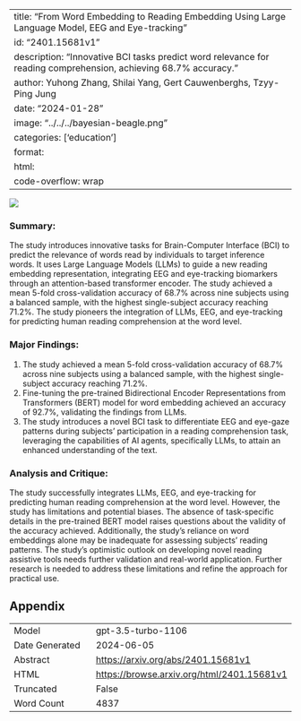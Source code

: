 
---
title: "From Word Embedding to Reading Embedding Using Large Language Model, EEG and Eye-tracking"
id: "2401.15681v1"
description: "Innovative BCI tasks predict word relevance for reading comprehension, achieving 68.7% accuracy."
author: Yuhong Zhang, Shilai Yang, Gert Cauwenberghs, Tzyy-Ping Jung
date: "2024-01-28"
image: "../../../bayesian-beagle.png"
categories: ['education']
format:
  html:
    code-overflow: wrap
---

![](../../../bayesian-beagle.png)

### **Summary:**
The study introduces innovative tasks for Brain-Computer Interface (BCI) to predict the relevance of words read by individuals to target inference words. It uses Large Language Models (LLMs) to guide a new reading embedding representation, integrating EEG and eye-tracking biomarkers through an attention-based transformer encoder. The study achieved a mean 5-fold cross-validation accuracy of 68.7% across nine subjects using a balanced sample, with the highest single-subject accuracy reaching 71.2%. The study pioneers the integration of LLMs, EEG, and eye-tracking for predicting human reading comprehension at the word level.

### Major Findings:
1. The study achieved a mean 5-fold cross-validation accuracy of 68.7% across nine subjects using a balanced sample, with the highest single-subject accuracy reaching 71.2%.
2. Fine-tuning the pre-trained Bidirectional Encoder Representations from Transformers (BERT) model for word embedding achieved an accuracy of 92.7%, validating the findings from LLMs.
3. The study introduces a novel BCI task to differentiate EEG and eye-gaze patterns during subjects’ participation in a reading comprehension task, leveraging the capabilities of AI agents, specifically LLMs, to attain an enhanced understanding of the text.

### Analysis and Critique:
The study successfully integrates LLMs, EEG, and eye-tracking for predicting human reading comprehension at the word level. However, the study has limitations and potential biases. The absence of task-specific details in the pre-trained BERT model raises questions about the validity of the accuracy achieved. Additionally, the study's reliance on word embeddings alone may be inadequate for assessing subjects’ reading patterns. The study's optimistic outlook on developing novel reading assistive tools needs further validation and real-world application. Further research is needed to address these limitations and refine the approach for practical use.

## Appendix

|          |          |
|----------|----------|
| Model     | gpt-3.5-turbo-1106       |
| Date Generated     | 2024-06-05       |
| Abstract | [https://arxiv.org/abs/2401.15681v1](https://arxiv.org/abs/2401.15681v1)        |
| HTML     | [https://browse.arxiv.org/html/2401.15681v1](https://browse.arxiv.org/html/2401.15681v1)       |
| Truncated       | False       |
| Word Count       | 4837       |